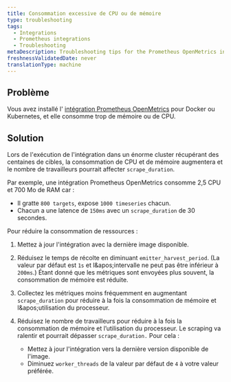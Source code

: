 ```yaml
---
title: Consommation excessive de CPU ou de mémoire
type: troubleshooting
tags:
  - Integrations
  - Prometheus integrations
  - Troubleshooting
metaDescription: Troubleshooting tips for the Prometheus OpenMetrics integration for Docker or Kubernetes if no data appears in New Relic's UI.
freshnessValidatedDate: never
translationType: machine
---
```


## Problème

Vous avez installé l&apos; [intégration Prometheus OpenMetrics](/docs/integrations/prometheus-integrations/install-configure-openmetrics/install-update-or-uninstall-your-prometheus-openmetrics-integration) pour Docker ou Kubernetes, et elle consomme trop de mémoire ou de CPU.

## Solution

Lors de l&apos;exécution de l&apos;intégration dans un énorme cluster récupérant des centaines de cibles, la consommation de CPU et de mémoire augmentera et le nombre de travailleurs pourrait affecter `scrape_duration`.

Par exemple, une intégration Prometheus OpenMetrics consomme 2,5 CPU et 700 Mo de RAM car :

* Il gratte `800 targets`, expose `1000 timeseries` chacun.
* Chacun a une latence de `150ms` avec un `scrape_duration` de 30 secondes.

Pour réduire la consommation de ressources :

1. Mettez à jour l&apos;intégration avec la dernière image disponible.

2. Réduisez le temps de récolte en diminuant `emitter_harvest_period`. (La valeur par défaut est `1s` et l&amp;apos;intervalle ne peut pas être inférieur à `200ms`.) Étant donné que les métriques sont envoyées plus souvent, la consommation de mémoire est réduite.

3. Collectez les métriques moins fréquemment en augmentant `scrape_duration` pour réduire à la fois la consommation de mémoire et l&amp;apos;utilisation du processeur.

4. Réduisez le nombre de travailleurs pour réduire à la fois la consommation de mémoire et l’utilisation du processeur. Le scraping va ralentir et pourrait dépasser `scrape_duration.` Pour cela :

   * Mettez à jour l&apos;intégration vers la dernière version disponible de l&apos;image.
   * Diminuez `worker_threads` de la valeur par défaut de `4` à votre valeur préférée.